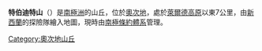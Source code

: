 {{Coord|82|1|S|157|45|E|display=title}}

'''特伯迪特山'''（{{lang-en|Turbidite Hill}}）是[[南極洲|南極洲]]的山丘，位於[[奧次地|奧次地]]，處於[[萊爾德高原|萊爾德高原]]以東7公里，由[[新西蘭|新西蘭]]的探險隊繪入地圖，現時由[[南極條約體系|南極條約體系]]管理。

{{DEFAULTSORT:Turbidite Hill}}
[[Category:奧次地山丘|Category:奧次地山丘]]


{{OatesLand-geo-stub}}
